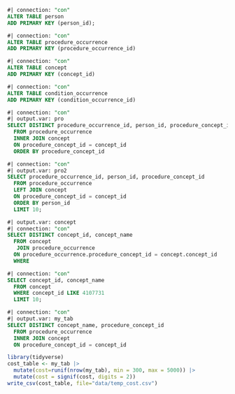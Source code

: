 
```sql
#| connection: "con"
ALTER TABLE person
ADD PRIMARY KEY (person_id);
```

```sql
#| connection: "con"
ALTER TABLE procedure_occurrence
ADD PRIMARY KEY (procedure_occurrence_id)
```

```sql
#| connection: "con"
ALTER TABLE concept
ADD PRIMARY KEY (concept_id)
```

```sql
#| connection: "con"
ALTER TABLE condition_occurrence
ADD PRIMARY KEY (condition_occurrence_id)
```

```sql
#| connection: "con"
#| output.var: pro
SELECT DISTINCT procedure_occurrence_id, person_id, procedure_concept_id
  FROM procedure_occurrence
  INNER JOIN concept
  ON procedure_concept_id = concept_id
  ORDER BY procedure_concept_id
```

```sql
#| connection: "con"
#| output.var: pro2
SELECT procedure_occurrence_id, person_id, procedure_concept_id
  FROM procedure_occurrence
  LEFT JOIN concept
  ON procedure_concept_id = concept_id
  ORDER BY person_id
  LIMIT 10;
```

```sql
#| output.var: concept
#| connection: "con"
SELECT DISTINCT concept_id, concept_name
  FROM concept 
   JOIN procedure_occurrence
  ON procedure_occurrence.procedure_concept_id = concept.concept_id
  WHERE 
```


```sql
#| connection: "con"
SELECT concept_id, concept_name
  FROM concept 
  WHERE concept_id LIKE 4107731
  LIMIT 10;
```

```sql
#| connection: "con"
#| output.var: my_tab
SELECT DISTINCT concept_name, procedure_concept_id
  FROM procedure_occurrence
  INNER JOIN concept
  ON procedure_concept_id = concept_id
```

```r
library(tidyverse)
cost_table <- my_tab |>
  mutate(cost=runif(nrow(my_tab), min = 300, max = 5000)) |>
  mutate(cost = signif(cost, digits = 2))
write_csv(cost_table, file="data/temp_cost.csv")
```


